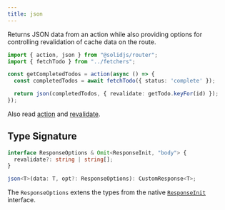 ```yaml
---
title: json
---
```


Returns JSON data from an action while also providing options for controlling revalidation of cache data on the route.

```ts title="/actions/get-completed-todos.ts" {7}
import { action, json } from "@solidjs/router";
import { fetchTodo } from "../fetchers";

const getCompletedTodos = action(async () => {
  const completedTodos = await fetchTodo({ status: 'complete' });

  return json(completedTodos, { revalidate: getTodo.keyFor(id) });
});
```

Also read [action](/solid-router/reference/data-apis/action) and [revalidate](/solid-router/reference/response-helpers/revalidate).

## Type Signature

```typescript
interface ResponseOptions & Omit<ResponseInit, "body"> {
  revalidate?: string | string[];
}

json<T>(data: T, opt?: ResponseOptions): CustomResponse<T>;
``` 

The `ResponseOptions` extens the types from the native [`ResponseInit`](https://developer.mozilla.org/en-US/docs/Web/API/Response/Response#options) interface.